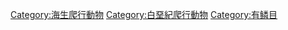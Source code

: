 {{catmore}}
{{Commonscat|Mosasauridae}}

[[Category:海生爬行動物|Category:海生爬行動物]]
[[Category:白堊紀爬行動物|Category:白堊紀爬行動物]]
[[Category:有鳞目|Category:有鳞目]]